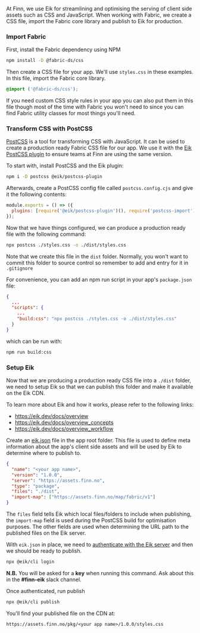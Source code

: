 At Finn, we use Eik for streamlining and optimising the serving of client side
assets such as CSS and JavaScript. When working with Fabric, we create a CSS
file, import the Fabric core library and publish to Eik for production.

### Import Fabric

First, install the Fabric dependency using NPM

```sh
npm install -D @fabric-ds/css
```

Then create a CSS file for your app. We'll use `styles.css` in these examples.
In this file, import the Fabric core library.

```css
@import ('@fabric-ds/css');
```

If you need custom CSS style rules in your app you can also put them in this
file though most of the time with Fabric you won't need to since you can find
Fabric utility classes for most things you'll need.

### Transform CSS with PostCSS

[PostCSS](https://postcss.org) is a tool for transforming CSS with JavaScript.
It can be used to create a production ready Fabric CSS file for our app. We use
it with the [Eik PostCSS plugin](https://github.com/eik-lib/postcss-plugin) to
ensure teams at Finn are using the same version.

To start with, install PostCSS and the Eik plugin:

```sh
npm i -D postcss @eik/postcss-plugin
```

Afterwards, create a PostCSS config file called `postcss.config.cjs` and give it
the following contents:

```js
module.exports = () => ({
  plugins: [require('@eik/postcss-plugin')(), require('postcss-import')()],
});
```

Now that we have things configured, we can produce a production ready file with
the following command:

```sh
npx postcss ./styles.css -o ./dist/styles.css
```

Note that we create this file in the `dist` folder. Normally, you won't want to
commit this folder to source control so remember to add and entry for it in
`.gitignore`

For convenience, you can add an npm run script in your app's `package.json`
file:

```json
{
  ...
  "scripts": {
    ...
    "build:css": "npx postcss ./styles.css -o ./dist/styles.css"
  }
}
```

which can be run with:

```sh
npm run build:css
```

### Setup Eik

Now that we are producing a production ready CSS file into a `./dist` folder, we
need to setup Eik so that we can publish this folder and make it available on
the Eik CDN.

To learn more about Eik and how it works, please refer to the following links:

- https://eik.dev/docs/overview
- https://eik.dev/docs/overview_concepts
- https://eik.dev/docs/overview_workflow

Create an [eik.json](https://eik.dev/docs/overview_eik_json) file in the app
root folder. This file is used to define meta information about the app's client
side assets and will be used by Eik to determine where to publish to.

```json
{
  "name": "<your app name>",
  "version": "1.0.0",
  "server": "https://assets.finn.no",
  "type": "package",
  "files": "./dist",
  "import-map": ["https://assets.finn.no/map/fabric/v1"]
}
```

The `files` field tells Eik which local files/folders to include when
publishing, the `import-map` field is used during the PostCSS build for
optimisation purposes. The other fields are used when determining the URL path
to the published files on the Eik server.

With `eik.json` in place, we need to
[authenticate with the Eik server](https://eik.dev/docs/client_login) and then
we should be ready to publish.

```sh
npx @eik/cli login
```

**N.B.** You will be asked for a **key** when running this command. Ask about
this in the **#finn-eik** slack channel.

Once authenticated, run publish

```sh
npx @eik/cli publish
```

You'll find your published file on the CDN at:

```
https://assets.finn.no/pkg/<your app name>/1.0.0/styles.css
```
